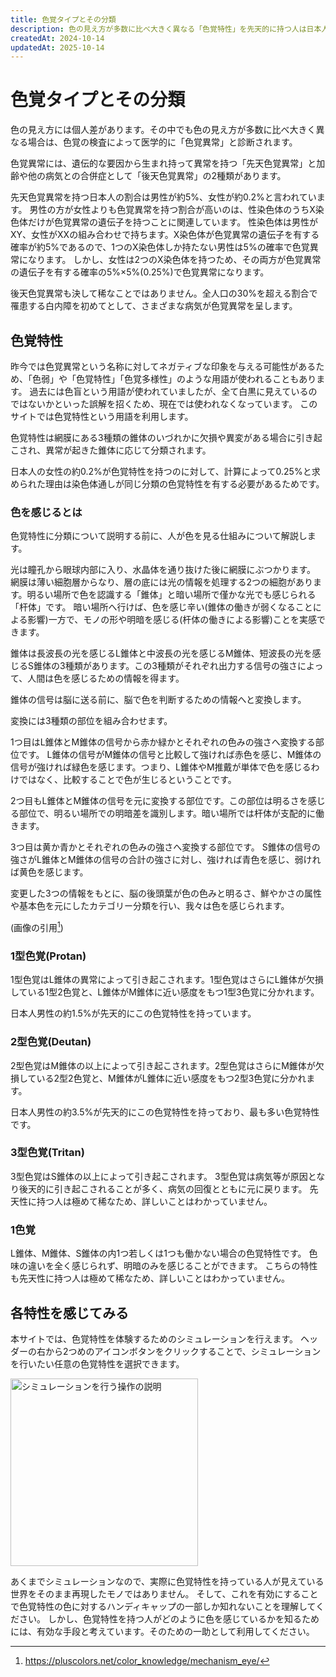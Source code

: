 ```yaml
---
title: 色覚タイプとその分類
description: 色の見え方が多数に比べ大きく異なる「色覚特性」を先天的に持つ人は日本人男性全体の約5%存在します。この記事では色覚特性とその分類について紹介し、当サイトが提供するシミュレーションの利用法について説明します。
createdAt: 2024-10-14
updatedAt: 2025-10-14
---
```



# 色覚タイプとその分類

色の見え方には個人差があります。その中でも色の見え方が多数に比べ大きく異なる場合は、色覚の検査によって医学的に「色覚異常」と診断されます。

色覚異常には、遺伝的な要因から生まれ持って異常を持つ「先天色覚異常」と加齢や他の病気との合併症として「後天色覚異常」の2種類があります。

先天色覚異常を持つ日本人の割合は男性が約5%、女性が約0.2%と言われています。
男性の方が女性よりも色覚異常を持つ割合が高いのは、性染色体のうちX染色体だけが色覚異常の遺伝子を持つことに関連しています。
性染色体は男性がXY、女性がXXの組み合わせで持ちます。X染色体が色覚異常の遺伝子を有する確率が約5%であるので、1つのX染色体しか持たない男性は5%の確率で色覚異常になります。
しかし、女性は2つのX染色体を持つため、その両方が色覚異常の遺伝子を有する確率の5%×5%(0.25%)で色覚異常になります。

後天色覚異常も決して稀なことではありません。全人口の30%を超える割合で罹患する白内障を初めてとして、さまざまな病気が色覚異常を呈します。

## 色覚特性

昨今では色覚異常という名称に対してネガティブな印象を与える可能性があるため、「色弱」や「色覚特性」「色覚多様性」のような用語が使われることもあります。
過去には色盲という用語が使われていましたが、全て白黒に見えているのではないかといった誤解を招くため、現在では使われなくなっています。
このサイトでは色覚特性という用語を利用します。

色覚特性は網膜にある3種類の錐体のいづれかに欠損や異変がある場合に引き起こされ、異常が起きた錐体に応じて分類されます。

日本人の女性の約0.2%が色覚特性を持つのに対して、計算によって0.25%と求められた理由は染色体通しが同じ分類の色覚特性を有する必要があるためです。

### 色を感じるとは

色覚特性に分類について説明する前に、人が色を見る仕組みについて解説します。

<FloatImage src={eye} alt="眼の構造" height="300" />

光は瞳孔から眼球内部に入り、水晶体を通り抜けた後に網膜にぶつかります。
網膜は薄い細胞層からなり、層の底には光の情報を処理する2つの細胞があります。明るい場所で色を認識する「錐体」と暗い場所で僅かな光でも感じられる「杆体」です。
暗い場所へ行けば、色を感じ辛い(錐体の働きが弱くなることによる影響)一方で、モノの形や明暗を感じる(杆体の働きによる影響)ことを実感できます。

錐体は長波長の光を感じるL錐体と中波長の光を感じるM錐体、短波長の光を感じるS錐体の3種類があります。この3種類がそれぞれ出力する信号の強さによって、人間は色を感じるための情報を得ます。

錐体の信号は脳に送る前に、脳で色を判断するための情報へと変換します。

変換には3種類の部位を組み合わせます。

1つ目はL錐体とM錐体の信号から赤か緑かとそれぞれの色みの強さへ変換する部位です。
L錐体の信号がM錐体の信号と比較して強ければ赤色を感じ、M錐体の信号が強ければ緑色を感じます。つまり、L錐体やM推戴が単体で色を感じるわけではなく、比較することで色が生じるということです。

2つ目もL錐体とM錐体の信号を元に変換する部位です。この部位は明るさを感じる部位で、明るい場所での明暗差を識別します。暗い場所では杆体が支配的に働きます。

3つ目は黄か青かとそれぞれの色みの強さへ変換する部位です。
S錐体の信号の強さがL錐体とM錐体の信号の合計の強さに対し、強ければ青色を感じ、弱ければ黄色を感じます。

変更した3つの情報をもとに、脳の後頭葉が色の色みと明るさ、鮮やかさの属性や基本色を元にしたカテゴリー分類を行い、我々は色を感じられます。

(画像の引用[^1])

### 1型色覚(Protan)

1型色覚はL錐体の異常によって引き起こされます。1型色覚はさらにL錐体が欠損している1型2色覚と、L錐体がM錐体に近い感度をもつ1型3色覚に分かれます。

日本人男性の約1.5%が先天的にこの色覚特性を持っています。

### 2型色覚(Deutan)

2型色覚はM錐体の以上によって引き起こされます。2型色覚はさらにM錐体が欠損している2型2色覚と、M錐体がL錐体に近い感度をもつ2型3色覚に分かれます。

日本人男性の約3.5%が先天的にこの色覚特性を持っており、最も多い色覚特性です。

### 3型色覚(Tritan)

3型色覚はS錐体の以上によって引き起こされます。
3型色覚は病気等が原因となり後天的に引き起こされることが多く、病気の回復とともに元に戻ります。
先天性に持つ人は極めて稀なため、詳しいことはわかっていません。

### 1色覚

L錐体、M錐体、S錐体の内1つ若しくは1つも働かない場合の色覚特性です。
色味の違いを全く感じられず、明暗のみを感じることができます。
こちらの特性も先天性に持つ人は極めて稀なため、詳しいことはわかっていません。

## 各特性を感じてみる

本サイトでは、色覚特性を体験するためのシミュレーションを行えます。
ヘッダーの右から2つめのアイコンボタンをクリックすることで、シミュレーションを行いたい任意の色覚特性を選択できます。

<Image
  src={dropdown}
  alt="シミュレーションを行う操作の説明"
  width="300"
/>

あくまでシミュレーションなので、実際に色覚特性を持っている人が見えている世界をそのまま再現したモノではありません。
そして、これを有効にすることで色覚特性の色に対するハンディキャップの一部しか知れないことを理解してください。
しかし、色覚特性を持つ人がどのように色を感じているかを知るためには、有効な手段と考えています。そのための一助として利用してください。

[^1]: https://pluscolors.net/color_knowledge/mechanism_eye/
